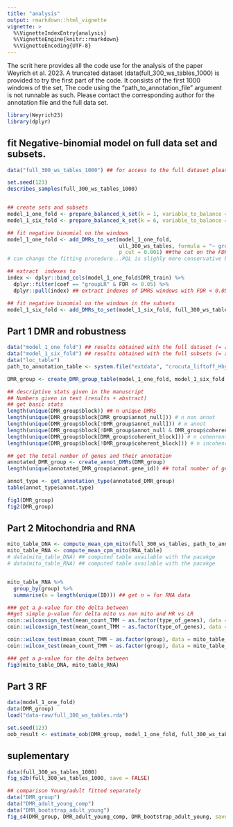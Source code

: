 ```yaml
---
title: "analysis"
output: rmarkdown::html_vignette
vignette: >
  %\VignetteIndexEntry{analysis}
  %\VignetteEngine{knitr::rmarkdown}
  %\VignetteEncoding{UTF-8}
---
```

The scrit here provides all the code use for the analysis of the paper Weyrich et 
al. 2023. A truncated dataset (data(full_300_ws_tables_1000) is provided to try
the first part of the code. It consists of the first 1000 windows of the set, 
The code using the "path_to_annotation_file" argument is not runnable as such.
Please contact the corresponding author for the annotation file and the full 
data set. 


```r
library(Weyrich23)
library(dplyr)
```

## fit Negative-binomial model on full data set and subsets.

```r
data("full_300_ws_tables_1000") ## for access to the full dataset please contact the corresponding author. 

set.seed(123) 
describes_samples(full_300_ws_tables_1000) 


## create sets and subsets
model_1_one_fold <- prepare_balanced_k_set(k = 1, variable_to_balance = "group", tables =full_300_ws_tables)
model_1_six_fold <- prepare_balanced_k_set(k = 6, variable_to_balance = "group", tables =full_300_ws_tables)

## fit negative binomial on the windows
model_1_one_fold <- add_DMRs_to_set(model_1_one_fold, 
                                    ull_300_ws_tables, formula = "~ group + age_group", #
                                    p_cut = 0.001) ##the cut on the FDR is done later
# can change the fitting procedure...PQL is slighly more conservative but not any better in Cross-validation. 

## extract  indexes to 
index <- dplyr::bind_cols(model_1_one_fold$DMR_train) %>% 
  dplyr::filter(coef == "groupLR" & FDR <= 0.05) %>% 
  dplyr::pull(index) ## extract indexes of DMRS windows with FDR < 0.05

## fit negative binomial on the windows in the subsets
model_1_six_fold <- add_DMRs_to_set(model_1_six_fold, full_300_ws_tables, formula = "~ group + age_group", p_cut = 0.001, index = index) ## keep the result for indexes
```


## Part 1 DMR and robustness

```r
data("model_1_one_fold") ## results obtained with the full dataset (= analysis)
data("model_1_six_fold") ## results obtained with the full subsets (= analysis)
data("loc_table") 
path_to_annotation_table <- system.file("extdata", "crocuta_liftoff_Hhy_ASM300989v1_addPromoter.gtf", package = "Weyrich23")

DMR_group <- create_DMR_group_table(model_1_one_fold, model_1_six_fold, path_to_annotation_table, loc_table)

## descriptive stats given in the manuscript 
## Numbers given in text (results + abstract)
## get basic stats
length(unique(DMR_group$block)) ## n unique DMRs
length(unique(DMR_group$block[DMR_group$annot_null])) # n non annot
length(unique(DMR_group$block[!DMR_group$annot_null])) # m annot
length(unique(DMR_group$block[!DMR_group$annot_null & DMR_group$coherent_block])) # n cohenrent and annot
length(unique(DMR_group$block[DMR_group$coherent_block])) # n cohenrent 
length(unique(DMR_group$block[!DMR_group$coherent_block])) # n incohenrent

## get the total number of genes and their annotation 
annotated_DMR_group <- create_annot_DMRs(DMR_group)
length(unique(annotated_DMR_group$annot.gene_id)) ## total number of gene

annot_type <- get_annotation_type(annotated_DMR_group)
table(annot_type$annot.type)

fig1(DMR_group)
fig2(DMR_group)
```

## Part 2 Mitochondria and RNA

```r
mito_table_DNA <- compute_mean_cpm_mito(full_300_ws_tables, path_to_annotation_table) ## big files you can access the computed table stored in data
mito_table_RNA <- compute_mean_cpm_mito(RNA_table)
# data(mito_table_DNA) ## computed table available with the pacakge
# data(mito_table_RNA) ## computed table available with the pacakge


mito_table_RNA %>%
  group_by(group) %>% 
  summarise(n = length(unique(ID))) ## get n = for RNA data

### get a p-value for the delta between
##get simple p-value for delta mito vs non mito and HR vs LR
coin::wilcoxsign_test(mean_count_TMM ~ as.factor(type_of_genes), data = mito_table_DNA, distribution = "exact")  
coin::wilcoxsign_test(mean_count_TMM ~ as.factor(type_of_genes), data = mito_table_RNA, distribution = "exact") ## paired wilocoxon for the mito vs non mito genes #since the samples are the same

coin::wilcox_test(mean_count_TMM ~ as.factor(group), data = mito_table_DNA, distribution = "exact") 
coin::wilcox_test(mean_count_TMM ~ as.factor(group), data = mito_table_RNA, distribution = "exact")# non-paired wilocoxon for the mito vs non mito genes since the samples are diff

### get a p-value for the delta between
fig3(mito_table_DNA, mito_table_RNA) 

```

## Part 3 RF

```r
data(model_1_one_fold)
data(DMR_group) 
load("data-raw/full_300_ws_tables.rda")

set.seed(123)
oob_result <- estimate_oob(DMR_group, model_1_one_fold, full_300_ws_tables, 1000) ### loop on the function to have less variation due to the random nature of the analysis. // only matter for the small n. for the random draw (table in the sup)
```

## suplementary 
```r
data(full_300_ws_tables_1000)
fig_s2b(full_300_ws_tables_1000, save = FALSE)

## comparison Young/adult fitted separately 
data("DMR_group")
data("DMR_adult_young_comp")
data("DMR_bootstrap_adult_young")
fig_s4(DMR_group, DMR_adult_young_comp, DMR_bootstrap_adult_young, save = FALSE)
```
